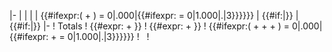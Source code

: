 <includeonly>|-
| {{{season}}}
| {{{wins}}}
| {{{losses}}}
| {{#ifexpr:({{{wins}}} + {{{losses}}}) = 0|.000|{{#ifexpr:{{{losses}}} = 0|1.000|.{{padleft:{{#expr:({{{wins}}}/({{{wins}}} + {{{losses}}}) * 1000) round 0}}|3}}}}}}
| {{#if:{{{result|}}}|{{{result}}}}}
| {{#if:{{{playoffs|}}}|{{{playoffs}}}}}
|-
! Totals
! {{#expr:{{{season_start_wins}}} + {{{wins}}}}}
! {{#expr:{{{season_start_losses}}} + {{{losses}}}}}
! {{#ifexpr:({{{season_start_wins}}} + {{{season_start_losses}}} + {{{wins}}} + {{{losses}}}) = 0|.000|{{#ifexpr:{{{season_start_losses}}} + {{{losses}}} = 0|1.000|.{{padleft:{{#expr:(({{{season_start_wins}}} + {{{wins}}})/({{{season_start_wins}}} + {{{season_start_losses}}} + {{{wins}}} + {{{losses}}}) * 1000) round 0}}|3}}}}}}
! &nbsp;
! &nbsp;</includeonly><noinclude>
{{Documentation}}
<!-- PLEASE ADD CATEGORIES AND INTERWIKIS TO THE /doc SUBPAGE, THANKS -->
</noinclude>